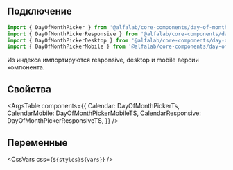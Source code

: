 
## Подключение

```jsx
import { DayOfMonthPicker } from '@alfalab/core-components/day-of-month-picker';
import { DayOfMonthPickerResponsive } from '@alfalab/core-components/day-of-month-picker/responsive';
import { DayOfMonthPickerDesktop } from '@alfalab/core-components/day-of-month-picker/desktop';
import { DayOfMonthPickerMobile } from '@alfalab/core-components/day-of-month-picker/mobile';
```

Из индекса импортируются responsive, desktop и mobile версии компонента.

## Свойства

<ArgsTable
    components={{
        Calendar: DayOfMonthPickerTs,
        CalendarMobile: DayOfMonthPickerMobileTS,
        CalendarResponsive: DayOfMonthPickerResponsiveTS,
    }}
/>

## Переменные

<CssVars
    css={`
        ${styles}${vars}
    `}
/>

